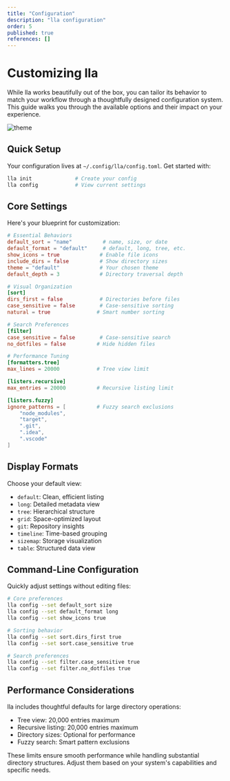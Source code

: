 ```yaml
---
title: "Configuration"
description: "lla configuration"
order: 5
published: true
references: []
---
```

# Customizing lla

While lla works beautifully out of the box, you can tailor its behavior to match your workflow through a thoughtfully designed configuration system. This guide walks you through the available options and their impact on your experience.

<img src="https://github.com/user-attachments/assets/9299594e-292a-4179-9ab8-33cc8df03b69" className="rounded-2xl" alt="theme" />

## Quick Setup

Your configuration lives at `~/.config/lla/config.toml`. Get started with:

```bash
lla init              # Create your config
lla config            # View current settings
```

## Core Settings

Here's your blueprint for customization:

```toml
# Essential Behaviors
default_sort = "name"          # name, size, or date
default_format = "default"     # default, long, tree, etc.
show_icons = true             # Enable file icons
include_dirs = false          # Show directory sizes
theme = "default"             # Your chosen theme
default_depth = 3             # Directory traversal depth

# Visual Organization
[sort]
dirs_first = false            # Directories before files
case_sensitive = false        # Case-sensitive sorting
natural = true               # Smart number sorting

# Search Preferences
[filter]
case_sensitive = false        # Case-sensitive search
no_dotfiles = false          # Hide hidden files

# Performance Tuning
[formatters.tree]
max_lines = 20000            # Tree view limit

[listers.recursive]
max_entries = 20000          # Recursive listing limit

[listers.fuzzy]
ignore_patterns = [          # Fuzzy search exclusions
    "node_modules",
    "target",
    ".git",
    ".idea",
    ".vscode"
]
```

## Display Formats

Choose your default view:
- `default`: Clean, efficient listing
- `long`: Detailed metadata view
- `tree`: Hierarchical structure
- `grid`: Space-optimized layout
- `git`: Repository insights
- `timeline`: Time-based grouping
- `sizemap`: Storage visualization
- `table`: Structured data view

## Command-Line Configuration

Quickly adjust settings without editing files:

```bash
# Core preferences
lla config --set default_sort size
lla config --set default_format long
lla config --set show_icons true

# Sorting behavior
lla config --set sort.dirs_first true
lla config --set sort.case_sensitive true

# Search preferences
lla config --set filter.case_sensitive true
lla config --set filter.no_dotfiles true
```

## Performance Considerations

lla includes thoughtful defaults for large directory operations:
- Tree view: 20,000 entries maximum
- Recursive listing: 20,000 entries maximum
- Directory sizes: Optional for performance
- Fuzzy search: Smart pattern exclusions

These limits ensure smooth performance while handling substantial directory structures. Adjust them based on your system's capabilities and specific needs.